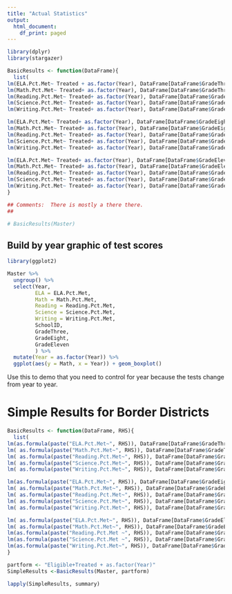 ```yaml
---
title: "Actual Statistics"
output:
  html_document:
    df_print: paged
---
```


```r
library(dplyr)
library(stargazer)

BasicResults <- function(DataFrame){ 
  list(
lm(ELA.Pct.Met~ Treated + as.factor(Year), DataFrame[DataFrame$GradeThree>0,]),
lm(Math.Pct.Met~ Treated+ as.factor(Year), DataFrame[DataFrame$GradeThree>0,]),
lm(Reading.Pct.Met~ Treated+ as.factor(Year), DataFrame[DataFrame$GradeThree>0,]),
lm(Science.Pct.Met~ Treated+ as.factor(Year), DataFrame[DataFrame$GradeThree>0,]),
lm(Writing.Pct.Met~ Treated+ as.factor(Year), DataFrame[DataFrame$GradeThree>0,]),

lm(ELA.Pct.Met~ Treated+ as.factor(Year), DataFrame[DataFrame$GradeEight>0,]),
lm(Math.Pct.Met~ Treated+ as.factor(Year), DataFrame[DataFrame$GradeEight>0,]),
lm(Reading.Pct.Met~ Treated+ as.factor(Year), DataFrame[DataFrame$GradeEight>0,]),
lm(Science.Pct.Met~ Treated+ as.factor(Year), DataFrame[DataFrame$GradeEight>0,]),
lm(Writing.Pct.Met~ Treated+ as.factor(Year), DataFrame[DataFrame$GradeEight>0,]),

lm(ELA.Pct.Met~ Treated+ as.factor(Year), DataFrame[DataFrame$GradeEleven>0,]),
lm(Math.Pct.Met~ Treated+ as.factor(Year), DataFrame[DataFrame$GradeEleven>0,]),
lm(Reading.Pct.Met~ Treated+ as.factor(Year), DataFrame[DataFrame$GradeEleven>0,]),
lm(Science.Pct.Met~ Treated+ as.factor(Year), DataFrame[DataFrame$GradeEleven>0,]),
lm(Writing.Pct.Met~ Treated+ as.factor(Year), DataFrame[DataFrame$GradeEleven>0,]))
}

## Comments:  There is mostly a there there.
## 

# BasicResults(Master)

```

## Build by year graphic of test scores
```r
library(ggplot2)

Master %>%
  ungroup() %>%
  select(Year,
         ELA = ELA.Pct.Met,
         Math = Math.Pct.Met,
         Reading = Reading.Pct.Met,
         Science = Science.Pct.Met,
         Writing = Writing.Pct.Met,
         SchoolID,
         GradeThree,
         GradeEight,
         GradeEleven
         ) %>% 
  mutate(Year = as.factor(Year)) %>%
  ggplot(aes(y = Math, x = Year)) + geom_boxplot()

```

Use this to demo that you need to control for year because the tests change from year to year.

# Simple Results for Border Districts

```r
BasicResults <- function(DataFrame, RHS){ 
  list(
lm(as.formula(paste("ELA.Pct.Met~", RHS)), DataFrame[DataFrame$GradeThree>0,]),
lm( as.formula(paste("Math.Pct.Met~", RHS)), DataFrame[DataFrame$GradeThree>0,]),
lm( as.formula(paste("Reading.Pct.Met~", RHS)), DataFrame[DataFrame$GradeThree>0,]),
lm( as.formula(paste("Science.Pct.Met~", RHS)), DataFrame[DataFrame$GradeThree>0,]),
lm( as.formula(paste("Writing.Pct.Met~", RHS)), DataFrame[DataFrame$GradeThree>0,]),

lm(as.formula(paste("ELA.Pct.Met~", RHS)), DataFrame[DataFrame$GradeEight>0,]),
lm( as.formula(paste("Math.Pct.Met~", RHS)), DataFrame[DataFrame$GradeEight>0,]),
lm( as.formula(paste("Reading.Pct.Met~", RHS)), DataFrame[DataFrame$GradeEight>0,]),
lm( as.formula(paste("Science.Pct.Met~", RHS)), DataFrame[DataFrame$GradeEight>0,]),
lm( as.formula(paste("Writing.Pct.Met~", RHS)), DataFrame[DataFrame$GradeEight>0,]),

lm( as.formula(paste("ELA.Pct.Met~", RHS)), DataFrame[DataFrame$GradeEleven>0,]),
lm( as.formula(paste("Math.Pct.Met~", RHS)), DataFrame[DataFrame$GradeEleven>0,]),
lm(as.formula(paste("Reading.Pct.Met ~", RHS)), DataFrame[DataFrame$GradeEleven>0,]),
lm(as.formula(paste("Science.Pct.Met ~", RHS)), DataFrame[DataFrame$GradeEleven>0,]),
lm(as.formula(paste("Writing.Pct.Met~", RHS)), DataFrame[DataFrame$GradeEleven>0,]))
}
```

```r
partform <- "Eligible+Treated + as.factor(Year)"
SimpleResults <-BasicResults(Master, partform)

lapply(SimpleResults, summary)
```


